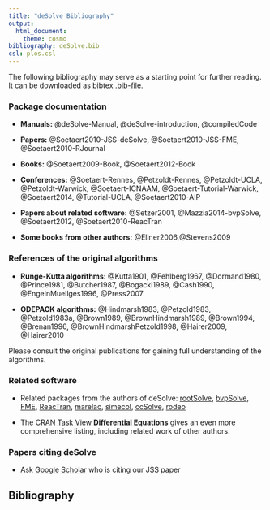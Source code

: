 ---
title: "deSolve Bibliography"
output: 
  html_document:
    theme: cosmo
bibliography: deSolve.bib
csl: plos.csl
---

<head><base target="_top" /></head>

The following bibliography may serve as a starting point for further reading. 
It can be downloaded as bibtex [.bib-file](deSolve.bib).

### Package documentation

* **Manuals:** @deSolve-Manual, @deSolve-introduction, @compiledCode

* **Papers:** @Soetaert2010-JSS-deSolve, @Soetaert2010-JSS-FME, @Soetaert2010-RJournal

* **Books:** @Soetaert2009-Book, @Soetaert2012-Book

* **Conferences:** @Soetaert-Rennes, @Petzoldt-Rennes, @Petzoldt-UCLA, @Petzoldt-Warwick,
@Soetaert-ICNAAM, @Soetaert-Tutorial-Warwick, @Soetaert2014, @Tutorial-UCLA, @Soetaert2010-AIP

* **Papers about related software:** @Setzer2001, @Mazzia2014-bvpSolve, @Soetaert2012, @Soetaert2010-ReacTran

* **Some books from other authors:** @Ellner2006,@Stevens2009


### References of the original algorithms

* **Runge-Kutta algorithms:** @Kutta1901, @Fehlberg1967, @Dormand1980, 
@Prince1981, @Butcher1987, @Bogacki1989, @Cash1990, @EngelnMuellges1996, @Press2007


* **ODEPACK algorithms:** @Hindmarsh1983, @Petzold1983, @Petzold1983a, @Brown1989,
@BrownHindmarsh1989, @Brown1994, @Brenan1996, @BrownHindmarshPetzold1998, @Hairer2009, @Hairer2010

Please consult the original publications for gaining full
understanding of the algorithms.

### Related software

* Related packages from the authors of deSolve: 
[rootSolve](http://cran.r-project.org/package=rootSolve), 
[bvpSolve](http://cran.r-project.org/package=bvpSolve), 
[FME](http://fme.r-forge.r-project.org/), 
[ReacTran](http://cran.r-project.org/package=ReacTran), 
[marelac](http://cran.r-project.org/package=marelac), 
[simecol](http://simecol.r-forge.r-project.org), 
[ccSolve](https://github.com/karlines/ccSolve), 
[rodeo](https://github.com/dkneis/rodeo)

* The [CRAN Task View **Differential Equations**](https://cran.r-project.org/web/views/DifferentialEquations.html)
gives an even more comprehensive listing, including related work of other authors. 


### Papers citing deSolve

* Ask
  [Google Scholar](https://scholar.google.de/scholar?cites=7659476596233292461)
  who is citing our JSS paper


## Bibliography





